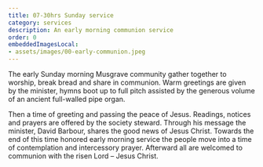 ```yaml
---
title: 07-30hrs Sunday service
category: services 
description: An early morning communion service
order: 0
embeddedImagesLocal:
- assets/images/00-early-communion.jpeg
---
```



The early Sunday morning Musgrave community gather together to worship, break bread and share in communion.
Warm greetings are given by the minister, hymns boot up to full pitch assisted by the generous volume of an ancient full-walled pipe organ.  

Then a time of greeting and passing the peace of Jesus. Readings, notices and prayers are offered by the 
society steward. Through his message the minister, David Barbour, shares the good news of Jesus Christ. 
Towards the end of this time honored early morning service the people move into a time of contemplation and intercessory prayer. 
Afterward all are welcomed to communion with the risen Lord – Jesus Christ.



